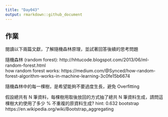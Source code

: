 ```yaml
---
title: "Day043"
output: rmarkdown::github_document
---
```

## 作業  
閱讀以下兩篇文獻，了解隨機森林原理，並試著回答後續的思考問題  
   
隨機森林 (random forest): http://hhtucode.blogspot.com/2013/06/ml-random-forest.html  
how random forest works: https://medium.com/@Synced/how-random-forest-algorithm-works-in-machine-learning-3c0fe15b6674  

  
隨機森林中的每一棵樹，是希望能夠不要過度生長，避免 Overfitting
  
假設總共有 N 筆資料，每棵樹用取後放回的方式抽了總共 N 筆資料生成，請問這棵樹大約使用了多少 % 不重複的原資料生成? hint: 0.632 bootstrap  
https://en.wikipedia.org/wiki/Bootstrap_aggregating